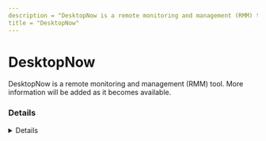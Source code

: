 ```yaml
---
description = "DesktopNow is a remote monitoring and management (RMM) tool. More information will be added as it becomes available."
title = "DesktopNow"
---
```




# DesktopNow

DesktopNow is a remote monitoring and management (RMM) tool. More information will be added as it becomes available.

### Details
<Details author={""}
         category={""}
         created={""}
         website={""}
         lastModified={"2/26/2024"}
         privileges={""}
         free={ "" }
         verification={""}
/>

#### Installation Paths
<Card code={ ["desktopnow.exe"] }/>





### Forensic Artifacts




#### Network Artifacts
<EuiSpacer size="xl"/>
<NetworkArtifactsTable data={ [{"Description": "Known remote domains", "Domains": ["*.nchuser.com"], "Ports": []}] }/>




### Detections
- Detects potential network activity of DesktopNow RMM tool
  - [Sigma Rule](https://github.com/magicsword-io/LOLRMM/blob/main/detections/sigma/desktopnow_network_sigma.yml)
- Detects potential processes activity of DesktopNow RMM tool
  - [Sigma Rule](https://github.com/magicsword-io/LOLRMM/blob/main/detections/sigma/desktopnow_processes_sigma.yml)

### References
- [https://forums.ivanti.com/s/article/Network-Ports-used-by-Environment-Manager?language=en_US](https://forums.ivanti.com/s/article/Network-Ports-used-by-Environment-Manager?language=en_US)

